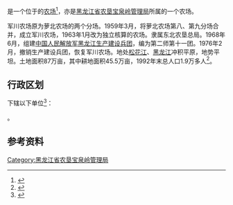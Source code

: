 {{中国乡级行政区|23/04/21/502/000
|行政区全称           = {{PAGENAMEBASE}}
|上级行政区           = [[黑龙江省农垦宝泉岭管理局|黑龙江省农垦宝泉岭管理局]]
}}

'''{{PAGENAMEBASE}}'''是一个位于{{PRC admin/fullname|23/04/21/502/000|3}}的[[农场|农场]]<ref>{{PRC admin/ref sgc|{{PRC admin/parent|23/04/21/502/000}}}}</ref>，亦是[[黑龙江省农垦宝泉岭管理局|黑龙江省农垦宝泉岭管理局]]所属的一个农场。

军川农场原为萝北农场的两个分场。1959年3月，将萝北农场第八、第九分场合并，成立军川农场，1963年1月改为独立核算的农场。隶属东北农垦总局。1968年6月，组建[[中国人民解放军|中国人民解放军]][[黑龙江生产建设兵团|黑龙江生产建设兵团]]，编为第二师第十一团。1976年2月，撤销生产建设兵团，恢复军川农场。地处[[松花江|松花江]]、[[黑龙江|黑龙江]]冲积平原，地势平坦。土地面积87万亩，其中耕地面积45.5万亩，1992年末总人口1.9万多人<ref>{{cite web |title=军川农场 |url=http://zw.chinabdh.com/jcnc/index.jhtml |website=黑龙江省农垦总局}}</ref>。

== 行政区划 ==
{{PAGENAMEBASE}}下辖以下单位<ref>{{PRC admin/ref sgc|23/04/21/502/000}}</ref>：

{{PRC admin/children|23/04/21/502/000}}。

== 参考资料 ==
{{reflist}}

{{黑龙江行政区划小作品}}
{{PRC admin/navcat|23/04/21/502/000}}
{{黑龙江省农垦总局}}

[[Category:黑龙江省农垦宝泉岭管理局|Category:黑龙江省农垦宝泉岭管理局]]
